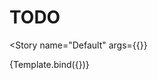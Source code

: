 

<Meta
  title="Components/Cards/Project"
  decorators={decorators}
/>


# TODO

<Story
  name="Default"
  args={{}}
>
  {Template.bind({})}
</Story>

